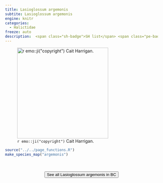 ```yaml
---
title: Lasioglossum argemonis
subtite: Lasioglossum argemonis
engine: knitr
categories:
  - Halictidae
freeze: auto
description:  <span class="sh-badge">SH list</span> <span class="pe-badge">PM Evidence</span>
---
```

![`r emo::ji("copyright")` Cait Harrigan.](/files/no_bee.png){height=300}





```r
source("../../page_functions.R")
make_species_map("argemonis")
```
<br><br>
<center>


<a href="NA"><button type="button" class="btn btn-secondary">See all Lasioglossum argemonis in BC <i class="fa-solid fa-arrow-up-right-from-square"></i> </button></a>
</center>
